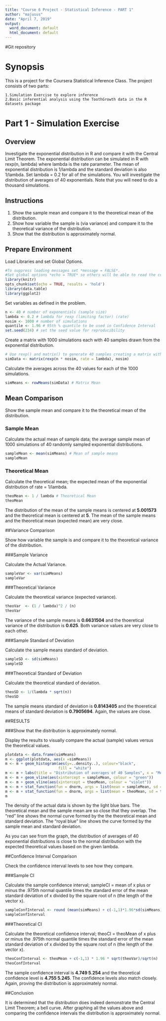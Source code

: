 ```yaml
---
title: "Course 6 Project - Statistical Inference - PART 1"
author: "majusus"
date: "April 7, 2019"
output:
  word_document: default
  html_document: default
---
```


#Git repository


# Synopsis
This is a project for the Coursera Statistical Inference Class. The project consists of two parts:

    1.Simulation Exercise to explore inference
    2.Basic inferential analysis using the ToothGrowth data in the R datasets package 
    

# Part 1 - Simulation Exercise
## Overview

Investigate the exponential distribution in R and compare it with the Central Limit Theorem. The exponential distribution can be simulated in R with rexp(n, lambda) where lambda is the rate parameter. The mean of exponential distribution is 1/lambda and the standard deviation is also 1/lambda. Set lambda = 0.2 for all of the simulations. You will investigate the distribution of averages of 40 exponentials. Note that you will need to do a thousand simulations.


## Instructions

1. Show the sample mean and compare it to the theoretical mean of the distribution.
2. Show how variable the sample is (via variance) and compare it to the theoretical variance of the distribution.
3. Show that the distribution is approximately normal.

## Prepare Environment

Load Libraries and set Global Options.

```r
#To suppress loading messages set *message = FALSE*. 
#Set global options *echo = TRUE* so others will be able to read the code and set *results = hold* to hold & push output to end of chunk.
library(knitr)
opts_chunk$set(echo = TRUE, results = 'hold')
library(data.table)
library(ggplot2)
```

Set variables as defined in the problem.

```r
n <- 40 # number of exponentials (sample size)
lambda <- 0.2 # lambda for rexp (limiting factor) (rate)
nosim <- 1000 # number of simulations
quantile <- 1.96 # 95th % quantile to be used in Confidence Interval
set.seed(234) # set the seed value for reproducibility
```

Create a matrix with 1000 simulations each with 40 samples drawn from the exponential distribution.

```r
# Use rexp() and matrix() to generate 40 samples creating a matrix with 1000 rows and 40 columns.
simData <- matrix(rexp(n * nosim, rate = lambda), nosim)
```

Calculate the averages across the 40 values for each of the 1000 simulations.

```r
simMeans <- rowMeans(simData) # Matrix Mean
```

## Mean Comparison
Show the sample mean and compare it to the theoretical mean of the distribution.

### Sample Mean

Calculate the actual mean of sample data; the average sample mean of 1000 simulations of 40 randomly sampled exponential distributions.

```r
sampleMean <- mean(simMeans) # Mean of sample means
sampleMean
```

### Theoretical Mean

Calculate the theoretical mean; the expected mean of the exponential distribution of rate = 1/lambda.

```r
theoMean <- 1 / lambda # Theoretical Mean
theoMean
```

The distribution of the mean of the sample means is centered at **5.001573** and the theoretical mean is centered at **5**. The mean of the sample means and the theoretical mean (expected mean) are very close.

##Variance Comparison

Show how variable the sample is and compare it to the theoretical variance of the distribution.

###Sample Variance

Calculate the Actual Variance.

```r
sampleVar <- var(simMeans)
sampleVar
```

###Theoretical Variance

Calculate the theoretical variance (expected variance).

```r
theoVar  <- (1 / lambda)^2 / (n) 
theoVar
```

The variance of the sample means is **0.6631504** and the thoeretical variance of the distribution is **0.625**. Both variance values are very close to each other.

###Sample Standard of Deviation

Calculate the sample means standard of deviation.

```r
sampleSD <- sd(simMeans)
sampleSD
```

###Theoretical Standard of Deviation

Calculate the theoretical standard of deviation.

```r
theoSD <- 1/(lambda * sqrt(n))
theoSD
```

The sample means standard of deviation is **0.8143405** and the thoeretical means of standard deviation is **0.7905694**. Again, the values are close.

##RESULTS

###Show that the distribution is approximately normal.

Display the results to visually compare the actual (sample) values versus the theoretical values.

```r
plotdata <- data.frame(simMeans)
m <- ggplot(plotdata, aes(x =simMeans))
m <- m + geom_histogram(aes(y=..density..), colour="black",
                        fill = "white")
m <- m + labs(title = "Distribution of averages of 40 Samples", x = "Mean of 40 Samples", y = "Density")
m <- m + geom_vline(aes(xintercept = sampleMean, colour = "green"))
m <- m + geom_vline(aes(xintercept = theoMean, colour = "violet"))
m <- m + stat_function(fun = dnorm, args = list(mean = sampleMean, sd = sampleSD), color = "black", size = 1.0)
m <- m + stat_function(fun = dnorm, args = list(mean = theoMean, sd = theoSD), colour = "red", size = 1.0)
m
```

The density of the actual data is shown by the light blue bars. The theoretical mean and the sample mean are so close that they overlap. The “red” line shows the normal curve formed by the the theoretical mean and standard deviation. The “royal blue” line shows the curve formed by the sample mean and standard deviation.

As you can see from the graph, the distribution of averages of 40 exponential distributions is close to the normal distribution with the expected theoretical values based on the given lambda.

##Confidence Interval Comparison

Check the confidence interval levels to see how they compare.

###Sample CI

Calculate the sample confidence interval; sampleCI = mean of x plus or minus the .975th normal quantile times the standard error of the mean standard deviation of x divided by the square root of n (the length of the vector x).


```r
sampleConfInterval <- round (mean(simMeans) + c(-1,1)*1.96*sd(simMeans)/sqrt(n),3)
sampleConfInterval
```

###Theoretical CI

Calculate the theoretical confidence interval; theoCI = theoMean of x plus or minus the .975th normal quantile times the standard error of the mean standard deviation of x divided by the square root of n (the length of the vector x).
```r
theoConfInterval <- theoMean + c(-1,1) * 1.96 * sqrt(theoVar)/sqrt(n)
theoConfInterval
```


The sample confidence interval is **4.749 5.254** and the theoretical confidence level is **4.755 5.245**. The confidence levels also match closely. Again, proving the distribution is approximately normal.


##Conclusion

It is determined that the distribution does indeed demonstrate the Central Limit Theorem; a bell curve. After graphing all the values above and comparing the confidence intervals the distribution is approximately normal.



























